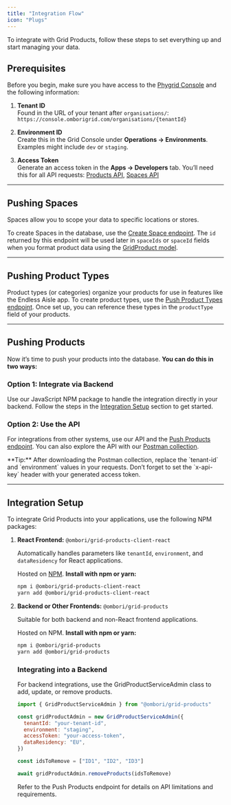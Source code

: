 ```yaml
---
title: "Integration Flow"
icon: "Plugs"
---
```



To integrate with Grid Products, follow these steps to set everything up and start managing your data.

## Prerequisites

Before you begin, make sure you have access to the [Phygrid Console](https://console.phygrid.com) and the following information:

1. **Tenant ID**  
   Found in the URL of your tenant after `organisations/`:  
   `https://console.omborigrid.com/organisations/{tenantId}`

2. **Environment ID**  
   Create this in the Grid Console under **<Terminal /> Operations &rarr; <Cloud /> Environments**. Examples might include `dev` or `staging`.

3. **Access Token**  
   Generate an access token in the **<SquaresFour />Apps &rarr; <Terminal />Developers** tab. You’ll need this for all API requests: [Products API](/grid-products/api?id=request-authentication), [Spaces API](/grid-products/spaces-api?id=request-authentication)

---

## Pushing Spaces

Spaces allow you to scope your data to specific locations or stores.

To create Spaces in the database, use the [Create Space endpoint](/grid-products/api?id=post-space). The `id` returned by this endpoint will be used later in `spaceIds` or `spaceId` fields when you format product data using the [GridProduct model](/grid-products/data-model?id=gridproduct).

---

## Pushing Product Types

Product types (or categories) organize your products for use in features like the Endless Aisle app. To create product types, use the [Push Product Types endpoint](/grid-products/api?id=post-push-product-types). Once set up, you can reference these types in the `productType` field of your products.

---

## Pushing Products

Now it’s time to push your products into the database. **You can do this in two ways:**

### **Option 1: Integrate via Backend**

Use our JavaScript NPM package to handle the integration directly in your backend. Follow the steps in the [Integration Setup](/grid-products/integration-flow?id=integration-setup) section to get started.

### **Option 2: Use the API**

For integrations from other systems, use our API and the [Push Products endpoint](/grid-products/api?id=post-push-products). You can also explore the API with our [Postman collection](https://www.postman.com/).

<InfoBox>
  **Tip:** After downloading the Postman collection, replace the `tenant-id` and
  `environment` values in your requests. Don’t forget to set the `x-api-key`
  header with your generated access token.
</InfoBox>

---

## Integration Setup

To integrate Grid Products into your applications, use the following NPM packages:

1. **React Frontend:** `@ombori/grid-products-client-react`

   Automatically handles parameters like `tenantId`, `environment`, and `dataResidency` for React applications.

   Hosted on [NPM](https://www.npmjs.com/package/@ombori/grid-products-client-react). **Install with npm or yarn:**

   ```bash
   npm i @ombori/grid-products-client-react
   yarn add @ombori/grid-products-client-react
   ```

2. **Backend or Other Frontends:** `@ombori/grid-products`

   Suitable for both backend and non-React frontend applications.

   Hosted on NPM. **Install with npm or yarn:**

   ```bash
   npm i @ombori/grid-products
   yarn add @ombori/grid-products
   ```

   ### Integrating into a Backend

   For backend integrations, use the GridProductServiceAdmin class to add, update, or remove products.

   ```javascript
   import { GridProductServiceAdmin } from "@ombori/grid-products"

   const gridProductAdmin = new GridProductServiceAdmin({
     tenantId: "your-tenant-id",
     environment: "staging",
     accessToken: "your-access-token",
     dataResidency: "EU",
   })

   const idsToRemove = ["ID1", "ID2", "ID3"]

   await gridProductAdmin.removeProducts(idsToRemove)
   ```

   Refer to the Push Products endpoint for details on API limitations and requirements.
